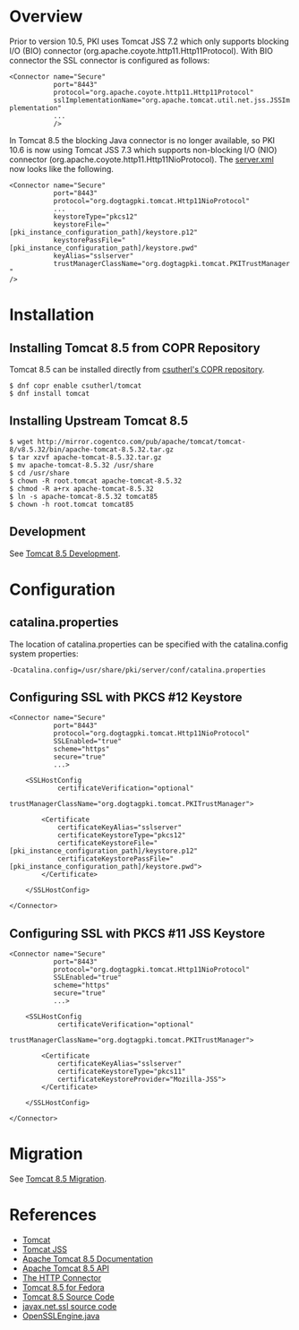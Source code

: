 = Overview =

Prior to version 10.5, PKI uses Tomcat JSS 7.2 which only supports blocking I/O (BIO) connector (org.apache.coyote.http11.Http11Protocol). With BIO connector the SSL connector is configured as follows:

 <Connector name="Secure"
            port="8443"
            protocol="org.apache.coyote.http11.Http11Protocol"
            sslImplementationName="org.apache.tomcat.util.net.jss.JSSImplementation"
            ...
            />

In Tomcat 8.5 the blocking Java connector is no longer available, so PKI 10.6 is now using Tomcat JSS 7.3 which supports non-blocking I/O (NIO) connector (org.apache.coyote.http11.Http11NioProtocol). The [https://github.com/dogtagpki/pki/blob/master/base/server/tomcat-8.5/conf/server.xml server.xml] now looks like the following.

 <Connector name="Secure"
            port="8443"
            protocol="org.dogtagpki.tomcat.Http11NioProtocol"
            ...
            keystoreType="pkcs12"
            keystoreFile="[pki_instance_configuration_path]/keystore.p12"
            keystorePassFile="[pki_instance_configuration_path]/keystore.pwd"
            keyAlias="sslserver"
            trustManagerClassName="org.dogtagpki.tomcat.PKITrustManager"
 />

= Installation =

== Installing Tomcat 8.5 from COPR Repository ==

Tomcat 8.5 can be installed directly from [https://copr.fedorainfracloud.org/coprs/csutherl/tomcat/ csutherl's COPR repository].

<pre>
$ dnf copr enable csutherl/tomcat
$ dnf install tomcat
</pre>

== Installing Upstream Tomcat 8.5 ==

<pre>
$ wget http://mirror.cogentco.com/pub/apache/tomcat/tomcat-8/v8.5.32/bin/apache-tomcat-8.5.32.tar.gz
$ tar xzvf apache-tomcat-8.5.32.tar.gz
$ mv apache-tomcat-8.5.32 /usr/share
$ cd /usr/share
$ chown -R root.tomcat apache-tomcat-8.5.32
$ chmod -R a+rx apache-tomcat-8.5.32
$ ln -s apache-tomcat-8.5.32 tomcat85
$ chown -h root.tomcat tomcat85
</pre>

== Development ==

See [[Tomcat 8.5 Development]].

= Configuration =

== catalina.properties ==

The location of catalina.properties can be specified with the catalina.config system properties:

 -Dcatalina.config=/usr/share/pki/server/conf/catalina.properties

== Configuring SSL with PKCS #12 Keystore ==

<pre>
<Connector name="Secure"
           port="8443"
           protocol="org.dogtagpki.tomcat.Http11NioProtocol"
           SSLEnabled="true"
           scheme="https"
           secure="true"
           ...>

    <SSLHostConfig
            certificateVerification="optional"
            trustManagerClassName="org.dogtagpki.tomcat.PKITrustManager">

        <Certificate
            certificateKeyAlias="sslserver"
            certificateKeystoreType="pkcs12"
            certificateKeystoreFile="[pki_instance_configuration_path]/keystore.p12"
            certificateKeystorePassFile="[pki_instance_configuration_path]/keystore.pwd">
        </Certificate>

    </SSLHostConfig>

</Connector>
</pre>

== Configuring SSL with PKCS #11 JSS Keystore ==

<pre>
<Connector name="Secure"
           port="8443"
           protocol="org.dogtagpki.tomcat.Http11NioProtocol"
           SSLEnabled="true"
           scheme="https"
           secure="true"
           ...>

    <SSLHostConfig
            certificateVerification="optional"
            trustManagerClassName="org.dogtagpki.tomcat.PKITrustManager">

        <Certificate
            certificateKeyAlias="sslserver"
            certificateKeystoreType="pkcs11"
            certificateKeystoreProvider="Mozilla-JSS">
        </Certificate>

    </SSLHostConfig>

</Connector>
</pre>

= Migration =

See [[Tomcat 8.5 Migration]].

= References =

* [[Tomcat]]
* [https://github.com/dogtagpki/tomcatjss Tomcat JSS]
* [http://tomcat.apache.org/tomcat-8.5-doc/ Apache Tomcat 8.5 Documentation]
* [https://tomcat.apache.org/tomcat-8.5-doc/api/ Apache Tomcat 8.5 API]
* [https://tomcat.apache.org/tomcat-8.5-doc/config/http.html The HTTP Connector]
* [https://copr.fedorainfracloud.org/coprs/csutherl/tomcat/ Tomcat 8.5 for Fedora]
* [https://github.com/apache/tomcat/tree/8.5.x Tomcat 8.5 Source Code]
* [http://hg.openjdk.java.net/jdk8u/jdk8u/jdk/file/07011844584f/src/share/classes/javax/net/ssl javax.net.ssl source code]
* [https://github.com/apache/tomcat85/blob/trunk/java/org/apache/tomcat/util/net/openssl/OpenSSLEngine.java OpenSSLEngine.java]